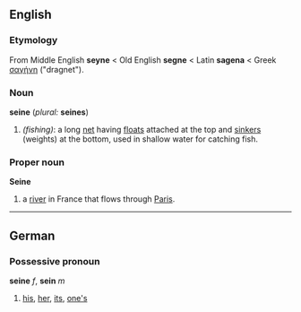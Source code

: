 ==English==
===Etymology===
From Middle English '''seyne''' < Old English '''segne''' < Latin '''sagena''' < Greek [[σαγήνη]] ("dragnet").

===Noun===
'''seine''' (''plural:'' '''seines''')

#''(fishing)'': a long [[net]] having [[float]]s attached at the top and [[sinker]]s (weights) at the bottom, used in shallow water for catching fish.

===Proper noun===
'''Seine'''

#a [[river]] in France that flows through [[Paris]].


----
==German==
===Possessive pronoun===
'''seine''' ''f'', '''sein''' ''m''
# [[his]], [[her]], [[its]], [[one's]]
